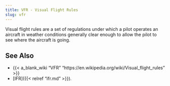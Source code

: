 ```yaml
---
title: VFR - Visual Flight Rules
slug: vfr
---
```


Visual flight rules are a set of regulations under which a pilot operates an
aircraft in weather conditions generally clear enough to allow the pilot to
see where the aircraft is going.


## See Also

* {{< a_blank_wiki "VFR" "https://en.wikipedia.org/wiki/Visual_flight_rules" >}}
* [IFR]({{< relref "ifr.md" >}}).
